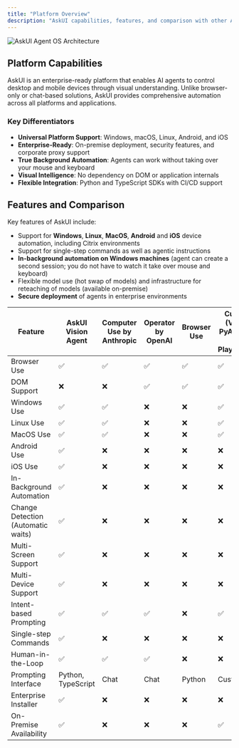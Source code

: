 ```yaml
---
title: "Platform Overview"
description: "AskUI capabilities, features, and comparison with other AI automation solutions"
---
```


<img
  alt="AskUI Agent OS Architecture"
  className="hidden dark:block"
  src="./images/agent-os.png"
/>

## Platform Capabilities

AskUI is an enterprise-ready platform that enables AI agents to control desktop and mobile devices through visual understanding. Unlike browser-only or chat-based solutions, AskUI provides comprehensive automation across all platforms and applications.

### Key Differentiators

- **Universal Platform Support**: Windows, macOS, Linux, Android, and iOS
- **Enterprise-Ready**: On-premise deployment, security features, and corporate proxy support
- **True Background Automation**: Agents can work without taking over your mouse and keyboard
- **Visual Intelligence**: No dependency on DOM or application internals
- **Flexible Integration**: Python and TypeScript SDKs with CI/CD support

## Features and Comparison

Key features of AskUI include:

- Support for **Windows**, **Linux**, **MacOS**, **Android** and **iOS** device automation, including Citrix environments
- Support for single-step commands as well as agentic instructions
- **In-background automation on Windows machines** (agent can create a second session; you do not have to watch it take over mouse and keyboard)
- Flexible model use (hot swap of models) and infrastructure for reteaching of models (available on-premise)
- **Secure deployment** of agents in enterprise environments

| Feature                            | AskUI Vision Agent | Computer Use by Anthropic | Operator by OpenAI | Browser Use | Custom (VLM \+ PyAutoGUI \+ Playwright) |
| ---------------------------------- | ------------------ | ------------------------- | ------------------ | ----------- | --------------------------------------- |
| Browser Use                        | ✅                  | ✅                         | ✅                  | ✅           | ✅                                       |
| DOM Support                        | ❌                  | ❌                         | ✅                  | ✅           | ✅                                       |
| Windows Use                        | ✅                  | ✅                         | ❌                  | ❌           | ✅                                       |
| Linux Use                          | ✅                  | ✅                         | ❌                  | ❌           | ✅                                       |
| MacOS Use                          | ✅                  | ✅                         | ❌                  | ❌           | ✅                                       |
| Android Use                        | ✅                  | ❌                         | ❌                  | ❌           | ❌                                       |
| iOS Use                            | ✅                  | ❌                         | ❌                  | ❌           | ❌                                       |
| In-Background Automation           | ✅                  | ❌                         | ❌                  | ❌           | ❌                                       |
| Change Detection (Automatic waits) | ✅                  | ❌                         | ❌                  | ❌           | ❌                                       |
| Multi-Screen Support               | ✅                  | ❌                         | ❌                  | ❌           | ❌                                       |
| Multi-Device Support               | ✅                  | ❌                         | ❌                  | ❌           | ❌                                       |
| Intent-based Prompting             | ✅                  | ✅                         | ✅                  | ❌           | ✅                                       |
| Single-step Commands               | ✅                  | ❌                         | ❌                  | ❌           | ❌                                       |
| Human-in-the-Loop                  | ✅                  | ✅                         | ✅                  | ❌           | ❌                                       |
| Prompting Interface                | Python, TypeScript | Chat                      | Chat               | Python      | Custom                                  |
| Enterprise Installer               | ✅                  | ❌                         | ❌                  | ❌           | ❌                                       |
| On-Premise Availability            | ✅                  | ❌                         | ❌                  | ❌           | ✅                                       |